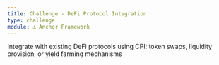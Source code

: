 ```yaml
---
title: Challenge - DeFi Protocol Integration
type: challenge
module: ⚓ Anchor Framework
---
```


Integrate with existing DeFi protocols using CPI: token swaps, liquidity provision, or yield farming mechanisms
